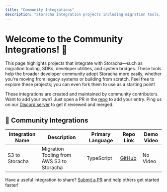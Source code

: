 ```yaml
---
title: "Community Integrations"
description: "Storacha integration projects including migration tools, SDKs, and more."
---
```


# Welcome to the Community Integrations! 🚀

This page highlights projects that integrate with Storacha—such as migration tooling, SDKs, developer utilities, and system bridges. These tools help the broader developer community adopt Storacha more easily, whether you're moving from legacy systems or building from scratch. Feel free to explore these projects; you can even fork them to use as a starting point!

These integrations are created and maintained by community contributors. Want to add your own? Just open a PR in the [repo](https://github.com/storacha/docs/blob/main/src/pages/community-integrations.mdx) to add your entry. Ping us on our [Discord server](https://discord.gg/3q5dBVjmMz) to get it reviewed and merged.

## 🧰 Community Integrations

| Integration Name | Description | Primary Language | Repo Link | Demo Video |
|------------------|-------------|------------------|-----------|-------------|
| S3 to Storacha | Migration Tooling from AWS S3 to Storacha | TypeScript | [GitHub](https://github.com/HarshS1611/storacha-migration-tool) | No Video |

Have a useful integration to share? [Submit a PR](https://github.com/storacha/docs/blob/main/src/pages/community-integrations.mdx) and help others get started faster!
